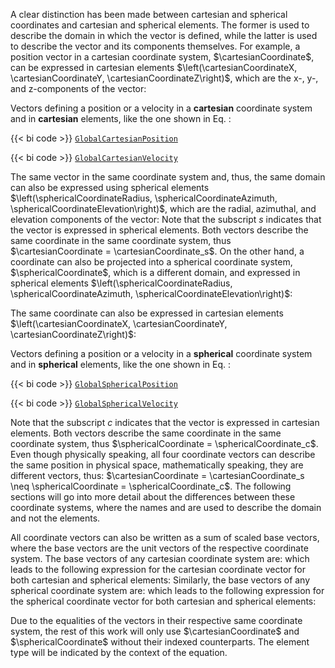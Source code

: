 A clear distinction has been made between cartesian and spherical coordinates and cartesian and spherical elements. The former is used to describe the domain in which the vector is defined, while the latter is used to describe the vector and its components themselves. For example, a position vector in a cartesian coordinate system, $\cartesianCoordinate$, can be expressed in cartesian elements $\left(\cartesianCoordinateX, \cartesianCoordinateY, \cartesianCoordinateZ\right)$, which are the x-, y-, and z-components of the vector:
\begin{equation}
    \cartesianCoordinate = \begin{bmatrix}
        \cartesianCoordinateX \\ 
        \cartesianCoordinateY \\ 
        \cartesianCoordinateZ 
    \end{bmatrix} \qquad\text{with } \cartesianCoordinateX\in\Set{R},\;\cartesianCoordinateY\in\Set{R},\;\cartesianCoordinateZ\in\Set{R}.
    \label{eq:cartesian_coordinate}
\end{equation}

::: {.column-margin}
Vectors defining a position or a velocity in a **cartesian** coordinate system and in **cartesian** 
elements, like the one shown in Eq. \eqref{eq:cartesian_coordinate}: 

{{< bi code >}} [`GlobalCartesianPosition`](/api/base/cs.qmd)

{{< bi code >}} [`GlobalCartesianVelocity`](/api/base/cs.qmd)
:::


The same vector in the same coordinate system and, thus, the same domain can also be expressed using spherical elements $\left(\sphericalCoordinateRadius, \sphericalCoordinateAzimuth, \sphericalCoordinateElevation\right)$, which are the radial, azimuthal, and elevation components of the vector:
\begin{equation}
    \cartesianCoordinate_s = \begin{bmatrix}
        \sphericalCoordinateRadius \cos\sphericalCoordinateAzimuth \cos\sphericalCoordinateElevation \\ 
        \sphericalCoordinateRadius \sin\sphericalCoordinateAzimuth \cos\sphericalCoordinateElevation \\ 
        \sphericalCoordinateRadius \sin\sphericalCoordinateElevation 
    \end{bmatrix} \qquad\text{with }\sphericalCoordinateRadius\in\Set{R}^+,\;\sphericalCoordinateAzimuth\in\left[-\pi,\pi\right),\;\sphericalCoordinateElevation\in\left[-\frac{\pi}{2},\frac{\pi}{2}\right].
    \label{eq:cartesian_coordinate_spherical_elements}
\end{equation}
Note that the subscript $s$ indicates that the vector is expressed in spherical elements. Both vectors describe the same coordinate in the same coordinate system, thus $\cartesianCoordinate = \cartesianCoordinate_s$. On the other hand, a coordinate can also be projected into a spherical coordinate system, $\sphericalCoordinate$, which is a different domain, and expressed in spherical elements $\left(\sphericalCoordinateRadius, \sphericalCoordinateAzimuth, \sphericalCoordinateElevation\right)$:
\begin{equation}
    \sphericalCoordinate = \begin{bmatrix}\sphericalCoordinateRadius \\ \sphericalCoordinateAzimuth \\ \sphericalCoordinateElevation \end{bmatrix} \qquad\text{with }\sphericalCoordinateRadius\in\Set{R}^+,\;\sphericalCoordinateAzimuth\in\left[-\pi,\pi\right),\;\sphericalCoordinateElevation\in\left[-\frac{\pi}{2},\frac{\pi}{2}\right].
    \label{eq:spherical_coordinate}
\end{equation}


The same coordinate can also be expressed in cartesian elements $\left(\cartesianCoordinateX, \cartesianCoordinateY, \cartesianCoordinateZ\right)$:
\begin{equation}
    \sphericalCoordinate_c = \begin{bmatrix}
        \sqrt{\cartesianCoordinateX^2 + \cartesianCoordinateY^2 + \cartesianCoordinateZ^2} \\ 
        \sgn\left(\cartesianCoordinateY\right)\cdot\cos^{-1}\left(\frac{\cartesianCoordinateX}{\sqrt{\cartesianCoordinateX^2 + \cartesianCoordinateY^2}}\right)\\
        \sin^{-1}\left(\frac{\cartesianCoordinateZ}{\sqrt{\cartesianCoordinateX^2 + \cartesianCoordinateY^2 + \cartesianCoordinateZ^2}}\right) 
    \end{bmatrix}  \qquad\text{with } \cartesianCoordinateX\in\Set{R},\;\cartesianCoordinateY\in\Set{R},\;\cartesianCoordinateZ\in\Set{R}.
    \label{eq:spherical_coordinate_cartesian_elements}
\end{equation}

::: {.column-margin}
Vectors defining a position or a velocity in a **spherical** coordinate system and in **spherical** 
elements, like the one shown in Eq. \eqref{eq:spherical_coordinate}: 

{{< bi code >}} [`GlobalSphericalPosition`](/api/base/cs.qmd)

{{< bi code >}} [`GlobalSphericalVelocity`](/api/base/cs.qmd)
:::


Note that the subscript $c$ indicates that the vector is expressed in cartesian elements. Both vectors describe the same coordinate in the same coordinate system, thus $\sphericalCoordinate = \sphericalCoordinate_c$. Even though physically speaking, all four coordinate vectors can describe the same position in physical space, mathematically speaking, they are different vectors, thus: $\cartesianCoordinate = \cartesianCoordinate_s \neq \sphericalCoordinate = \sphericalCoordinate_c$. The following sections will go into more detail about the differences between these coordinate systems, where the names \emph{cartesian} and \emph{spherical} are used to describe the domain and not the elements.


All coordinate vectors can also be written as a sum of scaled base vectors, where the base vectors are the unit vectors of the respective coordinate system. The base vectors of any cartesian coordinate system are:
\begin{equation}
    \cartesianBaseVectorX = \begin{bmatrix}1 \\ 0 \\ 0 \end{bmatrix} \text{,}\qquad
    \cartesianBaseVectorY = \begin{bmatrix}0 \\ 1 \\ 0 \end{bmatrix} \text{,}\qquad\text{and}\qquad
    \cartesianBaseVectorZ = \begin{bmatrix}0 \\ 0 \\ 1 \end{bmatrix},
\end{equation}
which leads to the following expression for the cartesian coordinate vector for both cartesian and spherical elements:
\begin{align}
    \cartesianCoordinate &= \cartesianCoordinateX \cartesianBaseVectorX + \cartesianCoordinateY \cartesianBaseVectorY + \cartesianCoordinateZ \cartesianBaseVectorZ \nonumber \\
    &= \left(\sphericalCoordinateRadius \cos\sphericalCoordinateAzimuth \cos\sphericalCoordinateElevation\right)\cartesianBaseVectorX + \left(\sphericalCoordinateRadius \sin\sphericalCoordinateAzimuth \cos\sphericalCoordinateElevation\right) \cartesianBaseVectorY + \left(\sphericalCoordinateRadius \sin\sphericalCoordinateElevation\right) \cartesianBaseVectorZ = \cartesianCoordinate_s.
\end{align}
Similarly, the base vectors of any spherical coordinate system are:
\begin{equation}
    \sphericalBaseVectorRadius = \begin{bmatrix}1 \\ 0 \\ 0 \end{bmatrix} \text{,}\qquad
    \sphericalBaseVectorAzimuth = \begin{bmatrix}0 \\ 1 \\ 0 \end{bmatrix} \text{,}\qquad\text{and}\qquad
    \sphericalBaseVectorElevation = \begin{bmatrix}0 \\ 0 \\ 1 \end{bmatrix},
\end{equation}
which leads to the following expression for the spherical coordinate vector for both cartesian and spherical elements:
\begin{align}
    \sphericalCoordinate &= \sphericalCoordinateRadius \sphericalBaseVectorRadius + \sphericalCoordinateAzimuth \sphericalBaseVectorAzimuth + \sphericalCoordinateElevation \sphericalBaseVectorElevation \nonumber \\
    &= \left(\sqrt{\cartesianCoordinateX^2 + \cartesianCoordinateY^2 + \cartesianCoordinateZ^2}\right)\sphericalBaseVectorRadius \nonumber \\
    &+ \left(\sgn\left(\cartesianCoordinateY\right)\cdot\cos^{-1}\left(\frac{\cartesianCoordinateX}{\sqrt{\cartesianCoordinateX^2 + \cartesianCoordinateY^2}}\right)\right) \sphericalBaseVectorAzimuth \nonumber \\
    &+ \left(\sin^{-1}\left(\frac{\cartesianCoordinateZ}{\sqrt{\cartesianCoordinateX^2 + \cartesianCoordinateY^2 + \cartesianCoordinateZ^2}}\right)\right) \sphericalBaseVectorElevation \\
    &= \sphericalCoordinate_c.\nonumber
\end{align}

Due to the equalities of the vectors in their respective same coordinate system, the rest of this work will only use $\cartesianCoordinate$ and $\sphericalCoordinate$ without their indexed counterparts. The element type will be indicated by the context of the equation. 
